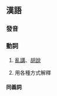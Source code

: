 ==漢語==
{{zh-forms|s=七讲八讲}}

===發音===
{{zh-pron
|mn=xm,twt,ph:chhit-kóng#-poeh-kóng/twk:chhit-kóng#-peh-kóng
|w=sh:7chiq kaon paq kaon
|cat=v
}}

===動詞===
{{zh-verb}}

# {{lb|zh|漳泉話|吳語}} [[亂講]]、[[胡說]]
# {{lb|zh|柳州官話}} 用各種方式解釋
====同義詞====
{{zh-dial|亂說}}

